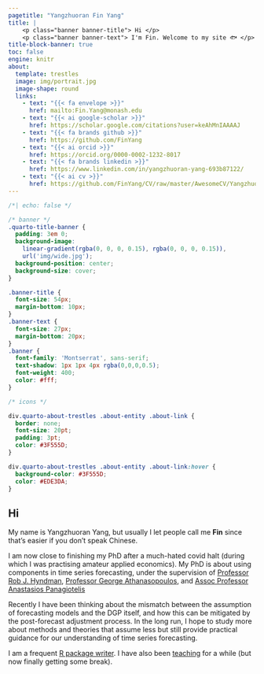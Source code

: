 ```yaml
---
pagetitle: "Yangzhuoran Fin Yang"
title: |
    <p class="banner banner-title"> Hi </p>
    <p class="banner banner-text"> I'm Fin. Welcome to my site 🐟 </p>
title-block-banner: true
toc: false
engine: knitr
about:
  template: trestles
  image: img/portrait.jpg
  image-shape: round
  links:
    - text: "{{< fa envelope >}}"
      href: mailto:Fin.Yang@monash.edu
    - text: "{{< ai google-scholar >}}"
      href: https://scholar.google.com/citations?user=keAhMnIAAAAJ
    - text: "{{< fa brands github >}}"
      href: https://github.com/FinYang
    - text: "{{< ai orcid >}}"
      href: https://orcid.org/0000-0002-1232-8017
    - text: "{{< fa brands linkedin >}}"
      href: https://www.linkedin.com/in/yangzhuoran-yang-693b87122/
    - text: "{{< ai cv >}}"
      href: https://github.com/FinYang/CV/raw/master/AwesomeCV/YangzhuoranYang_CV.pdf
---
```


```css
/*| echo: false */

/* banner */
.quarto-title-banner {
  padding: 3em 0; 
  background-image:
    linear-gradient(rgba(0, 0, 0, 0.15), rgba(0, 0, 0, 0.15)), 
    url('img/wide.jpg');
  background-position: center;
  background-size: cover;
}

.banner-title {
  font-size: 54px;
  margin-bottom: 10px;
}
.banner-text {
  font-size: 27px;
  margin-bottom: 20px;
}
.banner {
  font-family: 'Montserrat', sans-serif;
  text-shadow: 1px 1px 4px rgba(0,0,0,0.5);
  font-weight: 400;
  color: #fff;
}

/* icons */

div.quarto-about-trestles .about-entity .about-link {
  border: none;
  font-size: 20pt;
  padding: 3pt;
  color: #3F555D;
}

div.quarto-about-trestles .about-entity .about-link:hover {
  background-color: #3F555D;
  color: #EDE3DA;
}

```

## Hi

My name is Yangzhuoran Yang, but usually I let people call me **Fin** since that's easier if you don't speak Chinese.


I am now close to finishing my PhD after a much-hated covid halt (during which I was practising amateur applied economics). My PhD is about using components in time series forecasting, under the supervision of [Professor Rob J. Hyndman](https://robjhyndman.com/), [Professor George Athanasopoulos](https://research.monash.edu/en/persons/george-athanasopoulos), and [Assoc Professor Anastasios Panagiotelis](https://anastasiospanagiotelis.netlify.app/)

Recently I have been thinking about the mismatch between the assumption of forecasting models and the DGP itself, and how this can be mitigated by the post-forecast adjustment process. In the long run, I hope to study more about methods and theories that assume less but still provide practical guidance for our understanding of time series forecasting. 

I am a frequent [R package writer](/software/). I have also been [teaching](/teaching/) for a while (but now finally getting some break).
